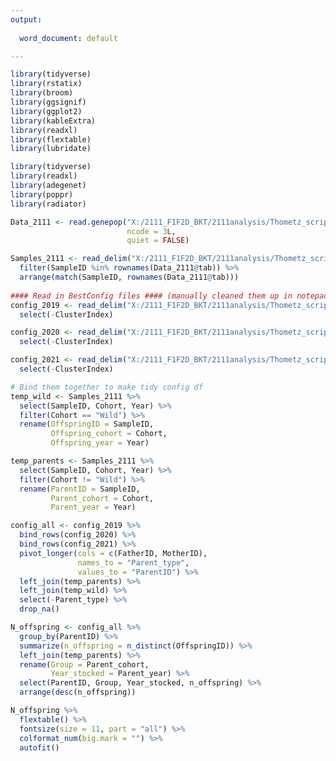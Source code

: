 ---
output:
  
  word_document: default

---

```{r message=FALSE, warning=FALSE, echo=FALSE}

library(tidyverse)
library(rstatix)
library(broom)
library(ggsignif)
library(ggplot2)
library(kableExtra)
library(readxl)
library(flextable)
library(lubridate)

library(tidyverse)
library(readxl)
library(adegenet)
library(poppr)
library(radiator)

```

```{r message=FALSE, warning=FALSE, echo=FALSE}

Data_2111 <- read.genepop("X:/2111_F1F2D_BKT/2111analysis/Thometz_scripts/2111_genepop.gen", 
                          ncode = 3L, 
                          quiet = FALSE)

Samples_2111 <- read_delim("X:/2111_F1F2D_BKT/2111analysis/Thometz_scripts/Samples_2111.csv") %>% 
  filter(SampleID %in% rownames(Data_2111@tab)) %>% 
  arrange(match(SampleID, rownames(Data_2111@tab)))
  
#### Read in BestConfig files #### (manually cleaned them up in notepad++)
config_2019 <- read_delim("X:/2111_F1F2D_BKT/2111analysis/Thometz_scripts/Analyses/Colony_3_runs/Output_files/2020/cleaned_up.BestConfig_Ordered") %>% 
  select(-ClusterIndex)

config_2020 <- read_delim("X:/2111_F1F2D_BKT/2111analysis/Thometz_scripts/Analyses/Colony_3_runs/Output_files/2021/cleaned_up.BestConfig_Ordered") %>% 
  select(-ClusterIndex)

config_2021 <- read_delim("X:/2111_F1F2D_BKT/2111analysis/Thometz_scripts/Analyses/Colony_3_runs/Output_files/2022/cleaned_up.BestConfig_Ordered") %>% 
  select(-ClusterIndex)

# Bind them together to make tidy config df
temp_wild <- Samples_2111 %>%
  select(SampleID, Cohort, Year) %>%
  filter(Cohort == "Wild") %>% 
  rename(OffspringID = SampleID,
         Offspring_cohort = Cohort,
         Offspring_year = Year)

temp_parents <- Samples_2111 %>%
  select(SampleID, Cohort, Year) %>%
  filter(Cohort != "Wild") %>% 
  rename(ParentID = SampleID,
         Parent_cohort = Cohort,
         Parent_year = Year)

config_all <- config_2019 %>% 
  bind_rows(config_2020) %>% 
  bind_rows(config_2021) %>% 
  pivot_longer(cols = c(FatherID, MotherID), 
               names_to = "Parent_type", 
               values_to = "ParentID") %>% 
  left_join(temp_parents) %>% 
  left_join(temp_wild) %>% 
  select(-Parent_type) %>% 
  drop_na()

N_offspring <- config_all %>% 
  group_by(ParentID) %>% 
  summarize(n_offspring = n_distinct(OffspringID)) %>% 
  left_join(temp_parents) %>% 
  rename(Group = Parent_cohort,
         Year_stocked = Parent_year) %>% 
  select(ParentID, Group, Year_stocked, n_offspring) %>% 
  arrange(desc(n_offspring))

```

```{r message=FALSE, warning=FALSE, echo=FALSE}

N_offspring %>% 
  flextable() %>% 
  fontsize(size = 11, part = "all") %>% 
  colformat_num(big.mark = "") %>% 
  autofit()

```
